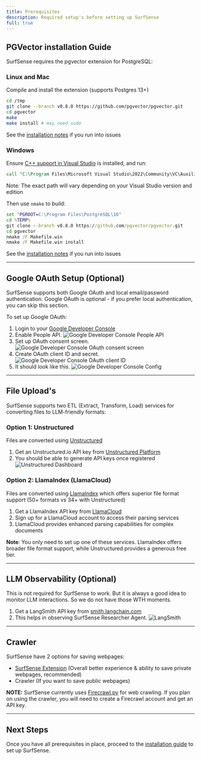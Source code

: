 ```yaml
---
title: Prerequisites
description: Required setup's before setting up SurfSense
full: true
---
```


## PGVector installation Guide 

SurfSense requires the pgvector extension for PostgreSQL:

### Linux and Mac

Compile and install the extension (supports Postgres 13+)

```sh
cd /tmp
git clone --branch v0.8.0 https://github.com/pgvector/pgvector.git
cd pgvector
make
make install # may need sudo
```

See the [installation notes](https://github.com/pgvector/pgvector/tree/master#installation-notes---linux-and-mac) if you run into issues

### Windows

Ensure [C++ support in Visual Studio](https://learn.microsoft.com/en-us/cpp/build/building-on-the-command-line?view=msvc-170#download-and-install-the-tools) is installed, and run:

```cmd
call "C:\Program Files\Microsoft Visual Studio\2022\Community\VC\Auxiliary\Build\vcvars64.bat"
```

Note: The exact path will vary depending on your Visual Studio version and edition

Then use `nmake` to build:

```cmd
set "PGROOT=C:\Program Files\PostgreSQL\16"
cd %TEMP%
git clone --branch v0.8.0 https://github.com/pgvector/pgvector.git
cd pgvector
nmake /F Makefile.win
nmake /F Makefile.win install
```

See the [installation notes](https://github.com/pgvector/pgvector/tree/master#installation-notes---windows) if you run into issues

---

## Google OAuth Setup (Optional)

SurfSense supports both Google OAuth and local email/password authentication. Google OAuth is optional - if you prefer local authentication, you can skip this section.

To set up Google OAuth:

1. Login to your [Google Developer Console](https://console.cloud.google.com/)
2. Enable People API.
![Google Developer Console People API](/docs/google_oauth_people_api.png)
3. Set up OAuth consent screen.
![Google Developer Console OAuth consent screen](/docs/google_oauth_screen.png)
4. Create OAuth client ID and secret.
![Google Developer Console OAuth client ID](/docs/google_oauth_client.png)
5. It should look like this.
![Google Developer Console Config](/docs/google_oauth_config.png)

---

## File Upload's

SurfSense supports two ETL (Extract, Transform, Load) services for converting files to LLM-friendly formats:

### Option 1: Unstructured 

Files are converted using [Unstructured](https://github.com/Unstructured-IO/unstructured)

1. Get an Unstructured.io API key from [Unstructured Platform](https://platform.unstructured.io/)
2. You should be able to generate API keys once registered
![Unstructured Dashboard](/docs/unstructured.png)

### Option 2: LlamaIndex (LlamaCloud)

Files are converted using [LlamaIndex](https://www.llamaindex.ai/) which offers superior file format support (50+ formats vs 34+ with Unstructured)

1. Get a LlamaIndex API key from [LlamaCloud](https://cloud.llamaindex.ai/)
2. Sign up for a LlamaCloud account to access their parsing services
3. LlamaCloud provides enhanced parsing capabilities for complex documents

**Note**: You only need to set up one of these services. LlamaIndex offers broader file format support, while Unstructured provides a generous free tier.

---

## LLM Observability (Optional)

This is not required for SurfSense to work. But it is always a good idea to monitor LLM interactions. So we do not have those WTH moments.

1. Get a LangSmith API key from [smith.langchain.com](https://smith.langchain.com/)
2. This helps in observing SurfSense Researcher Agent.
![LangSmith](/docs/langsmith.png)

---

## Crawler 

SurfSense have 2 options for saving webpages:
- [SurfSense Extension](https://github.com/MODSetter/SurfSense/tree/main/surfsense_browser_extension) (Overall better experience & ability to save private webpages, recommended)
- Crawler (If you want to save public webpages)

**NOTE:** SurfSense currently uses [Firecrawl.py](https://www.firecrawl.dev/) for web crawling. If you plan on using the crawler, you will need to create a Firecrawl account and get an API key.


---

## Next Steps

Once you have all prerequisites in place, proceed to the [installation guide](/docs/installation) to set up SurfSense.